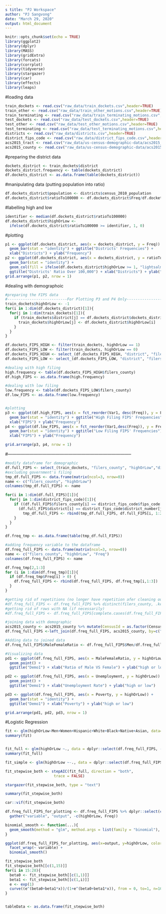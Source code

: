 ```yaml
---
s title: "PJ Workspace"
author: "PJ Sangvong"
date: "March 29, 2020"
output: html_document
---
```


```r
knitr::opts_chunk$set(echo = TRUE)
library(ggplot2)
library(dplyr)
library(MASS)   
library(gridExtra)
library(forcats)
library(corrplot)
library(tidyverse)
library(stargazer)
library(car)
library(effects)
library(leaps)
```

#loading data
```r
train_dockets <- read.csv("raw_data/train_dockets.csv",header=TRUE)
train_other <- read.csv("raw_data/train_other_motions.csv",header=TRUE)
train_terminating <- read.csv("raw_data/train_terminating_motions.csv",header=TRUE)
test_dockets <- read.csv("raw_data/test_dockets.csv",header=TRUE)
test_other <- read.csv("raw_data/test_other_motions.csv",header=TRUE)
test_terminating <- read.csv("raw_data/test_terminating_motions.csv",header=TRUE)
districts <- read.csv("raw_data/districts.csv",header=TRUE)
district_fips_code <- read.csv("raw_data/district_fips_code.csv",header=TRUE)
acs2015_tract <- read.csv("raw_data/us-census-demographic-data/acs2015_census_tract_data.csv",header=TRUE)
acs2015_county <- read.csv("raw_data/us-census-demographic-data/acs2015_county_data.csv",header=TRUE) 
```


#preparing the district data
```r
dockets_district <- train_dockets$district
dockets_district.frequency <- table(dockets_district)
df.dockets_district <- as.data.frame(table(dockets_district))
```

#manipulating data (putting population into ratio)
```r
df.dockets_district$population <- districts$census_2010_population
df.dockets_district$ratioTo100000 <- df.dockets_district$Freq/df.dockets_district$population * 100000
```

#labelling high and low
```r
identifier <- median(df.dockets_district$ratioTo100000)
df.dockets_district$highOrLow <-
  ifelse(df.dockets_district$ratioTo100000 >= identifier, 1, 0)
```

#plotting
```r
p1 <- ggplot(df.dockets_district, aes(x = dockets_district, y = Freq)) +
  geom_bar(stat = "identity") + ggtitle("Districts' Frequencies") +
  xlab("Districts") + ylab("Frequency")
p2 <- ggplot(df.dockets_district, aes(x = dockets_district, y = ratioTo100000)) +
  geom_bar(stat = "identity") + 
  geom_col(fill = ifelse(df.dockets_district$highOrLow >= 1, "lightsalmon2", "gray39")) + 
  ggtitle("Districts' Ratio Over 100,000") + xlab("Districts") + ylab("Ratio Over 100,000")
grid.arrange(p1, p2, nrow = 1)
```

#dealing with demographoic
```r
#preparing the FIPS data
#---------------------------For Plotting P3 and P4 Only----------------------------------------
train_dockets$highOrLow <- -1
for(i in 1:dim(df.dockets_district)[1]){
  for(j in 1:dim(train_dockets)[1]){
    if (train_dockets$district[j] == df.dockets_district$dockets_district[i]){
      train_dockets$highOrLow[j] <- df.dockets_district$highOrLow[i]
    }
  }
}

df.dockets_FIPS_HIGH <- filter(train_dockets, highOrLow == 1)
df.dockets_FIPS_LOW <- filter(train_dockets, highOrLow == 0)
df.dockets_FIPS_HIGH <- select_(df.dockets_FIPS_HIGH, "district", "filers_county")
df.dockets_FIPS_LOW <- select_(df.dockets_FIPS_LOW, "district", "filers_county")

#dealing with high filing
high.frequency <- table(df.dockets_FIPS_HIGH$filers_county)
df.high_FIPS <- as.data.frame(high.frequency)

#dealing with low filing
low.frequency <- table(df.dockets_FIPS_LOW$filers_county)
df.low_FIPS <- as.data.frame(low.frequency)


#plotting
p3 <- ggplot(df.high_FIPS, aes(x = fct_reorder(Var1, desc(Freq)), y = Freq)) +
  geom_bar(stat = "identity") + ggtitle("High Filing FIPS' Frequencies") +
  xlab("FIPS") + ylab("Frequency")
p4 <- ggplot(df.low_FIPS, aes(x = fct_reorder(Var1,desc(Freq)), y = Freq)) +
  geom_bar(stat = "identity") + ggtitle("Low Filing FIPS' Frequencies") +
  xlab("FIPS") + ylab("Frequency")

grid.arrange(p3, p4, nrow = 1)
```

#--------------------------------------------------------------------------------------

```r
#modify dataframe for demographic
df.full_FIPS <- select_(train_dockets, "filers_county", "highOrLow","district")
#excluding government's filing
tmp_df.full_FIPS <- data.frame(matrix(ncol=3, nrow=0))
name <- c("filers_county", "highOrLow")
colnames(tmp_df.full_FIPS) <- name

for(i in 1:dim(df.full_FIPS)[1]){
  for(j in 1:dim(district_fips_code)[1]){
    if ((df.full_FIPS$filers_county[i] == district_fips_code$fips_code[j]) & 
      (df.full_FIPS$district[i] == district_fips_code$district_number[j])){
        tmp_df.full_FIPS <- rbind(tmp_df.full_FIPS, df.full_FIPS[i, 1:2])
    }
  }
}

df.freq_tmp <- as.data.frame(table(tmp_df.full_FIPS))

#adding frequency variable to the dataframe
df.freq_full_FIPS <- data.frame(matrix(ncol=3, nrow=0))
name <- c("filers_county", "highOrLow", "Freq")
colnames(df.freq_full_FIPS) <- name

df.freq_tmp[2,1:3]
for (i in 1:dim(df.freq_tmp)[1]){
  if (df.freq_tmp$Freq[i] > 0) {
    df.freq_full_FIPS <- rbind(df.freq_full_FIPS, df.freq_tmp[i,1:3])
  }
}

#getting rid of repetitions (no longer have repetition afer cleaning out goverment's)
#df.freq_full_FIPS <- df.freq_full_FIPS %>% distinct(filers_county, .keep_all = TRUE)
#getting rid of rows with NA (if necessarily)
#df.freq_full_FIPS <- df.freq_full_FIPS[complete.cases(df.freq_full_FIPS), ]

#joining data with demographic
acs2015_county <- acs2015_county %>% mutate(CensusId = as.factor(CensusId))
df.freq_full_FIPS <-left_join(df.freq_full_FIPS, acs2015_county, by=c("filers_county" = "CensusId"))

#Adding data to joined data
df.freq_full_FIPS$MaleFemaleRatio <- df.freq_full_FIPS$Men/df.freq_full_FIPS$Women 

#Visualizing data 
pd1 <- ggplot(df.freq_full_FIPS, aes(x = MaleFemaleRatio, y = highOrLow)) +
  geom_point() + 
  ggtitle("Demo1") + xlab("Ratio of Male VS Female") + ylab("high or low")

pd2 <- ggplot(df.freq_full_FIPS, aes(x = Unemployment, y = highOrLow)) +
  geom_point() + 
  ggtitle("Demo1") + xlab("Unemployment Rate") + ylab("high or low")

pd3 <- ggplot(df.freq_full_FIPS, aes(x = Poverty, y = highOrLow)) +
  geom_bar(stat = "identity") + 
  ggtitle("Demo1") + xlab("Poverty") + ylab("high or low")

grid.arrange(pd1, pd2, pd3, nrow = 1)
```

#Logistic Regression
```r
fit <- glm(highOrLow~Men+Women+Hispanic+White+Black+Native+Asian, data=df.freq_full_FIPS,family="binomial")
summary(fit)


fit_full <- glm(highOrLow ~., data = dplyr::select(df.freq_full_FIPS, -c(filers_county, County, Freq)), family = "binomial")
summary(fit_full)

fit_simple <- glm(highOrLow ~-., data = dplyr::select(df.freq_full_FIPS, -c(filers_county, County, Freq)), family = "binomial")

fit_stepwise_both <- stepAIC(fit_full, direction = "both", 
                      trace = FALSE)

stargazer(fit_stepwise_both, type = "text")

summary(fit_stepwise_both)

car::vif(fit_stepwise_both)

df.freq_full_FIPS_for_plotting <- df.freq_full_FIPS %>% dplyr::select(c(State, TotalPop, Hispanic, White, Native, Asian, Citizen, IncomePerCap, Poverty, Construction, Carpool,Employed,PrivateWork,SelfEmployed,Unemployment,highOrLow,Freq)) %>%
  gather("variable", "output", -c(highOrLow, Freq))

binomial_smooth <- function(...){
  geom_smooth(method = "glm", method.args = list(family = "binomial"), se=FALSE)
}

ggplot(df.freq_full_FIPS_for_plotting, aes(x=output, y=highOrLow, color  = log(Freq))) + geom_point() + 
  facet_wrap(~ variable) + 
  binomial_smooth()

fit_stepwise_both
fit_stepwise_both[[c(1,15)]]
for(i in 15:28){
  beta0 <- fit_stepwise_both[[c(1,1)]]
  beta1 <- fit_stepwise_both[[c(1,i)]]
  e <- exp(1)
  curve((e^(beta0+beta1*x))/(1+e^(beta0+beta1*x)), from = 0, to=1, n=1000, xlab="xvalue", ylab="yvalue")
}


tableData <- as.data.frame(fit_stepwise_both)


```






